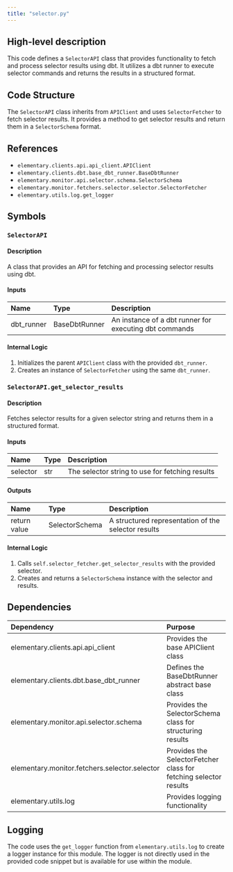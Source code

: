 ```yaml
---
title: "selector.py"
---
```


## High-level description
This code defines a `SelectorAPI` class that provides functionality to fetch and process selector results using dbt. It utilizes a dbt runner to execute selector commands and returns the results in a structured format.

## Code Structure
The `SelectorAPI` class inherits from `APIClient` and uses `SelectorFetcher` to fetch selector results. It provides a method to get selector results and return them in a `SelectorSchema` format.

## References
- `elementary.clients.api.api_client.APIClient`
- `elementary.clients.dbt.base_dbt_runner.BaseDbtRunner`
- `elementary.monitor.api.selector.schema.SelectorSchema`
- `elementary.monitor.fetchers.selector.selector.SelectorFetcher`
- `elementary.utils.log.get_logger`

## Symbols

### `SelectorAPI`
#### Description
A class that provides an API for fetching and processing selector results using dbt.

#### Inputs
| Name | Type | Description |
|:-----|:-----|:------------|
| dbt_runner | BaseDbtRunner | An instance of a dbt runner for executing dbt commands |

#### Internal Logic
1. Initializes the parent `APIClient` class with the provided `dbt_runner`.
2. Creates an instance of `SelectorFetcher` using the same `dbt_runner`.

### `SelectorAPI.get_selector_results`
#### Description
Fetches selector results for a given selector string and returns them in a structured format.

#### Inputs
| Name | Type | Description |
|:-----|:-----|:------------|
| selector | str | The selector string to use for fetching results |

#### Outputs
| Name | Type | Description |
|:-----|:-----|:------------|
| return value | SelectorSchema | A structured representation of the selector results |

#### Internal Logic
1. Calls `self.selector_fetcher.get_selector_results` with the provided selector.
2. Creates and returns a `SelectorSchema` instance with the selector and results.

## Dependencies
| Dependency | Purpose |
|:-----------|:--------|
| elementary.clients.api.api_client | Provides the base APIClient class |
| elementary.clients.dbt.base_dbt_runner | Defines the BaseDbtRunner abstract base class |
| elementary.monitor.api.selector.schema | Provides the SelectorSchema class for structuring results |
| elementary.monitor.fetchers.selector.selector | Provides the SelectorFetcher class for fetching selector results |
| elementary.utils.log | Provides logging functionality |

## Logging
The code uses the `get_logger` function from `elementary.utils.log` to create a logger instance for this module. The logger is not directly used in the provided code snippet but is available for use within the module.